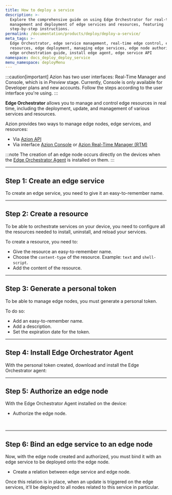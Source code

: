 ```yaml
---
title: How to deploy a service
description: >-
  Explore the comprehensive guide on using Edge Orchestrator for real-time
  management and deployment of edge services and resources, featuring
  step-by-step instructions.
permalink: /documentation/products/deploy/deploy-a-service/
meta_tags: >-
  Edge Orchestrator, edge service management, real-time edge control, edge
  resources, edge deployment, managing edge services, edge node authorization,
  edge orchestration guide, install edge agent, edge service API
namespace: docs_deploy_deploy_service
menu_namespace: deployMenu
---
```



:::caution[important]
Azion has two user interfaces: Real-Time Manager and Console, which is in *Preview* stage. Currently, Console is only available for Developer plans and new accounts. Follow the steps according to the user interface you're using.
:::

**Edge Orchestrator** allows you to manage and control edge resources in real time, including the deployment, update, and management of various services and resources.

Azion provides two ways to manage edge nodes, edge services, and resources: 

- Via [Azion API](https://api.azion.com)
- Via interface [Azion Console](/en/documentation/products/guides/how-to-access-azion-console/) or [Azion Real-Time Manager (RTM)](https://manager.azion.com/)

:::note
The creation of an edge node occurs directly on the devices when the [Edge Orchestrator Agent](/en/documentation/products/guides/deploy/install-orchestrator-agent/) is installed on them.
:::

<LinkButton link="/en/documentation/products/guides/deploy/install-orchestrator-agent/" label="go to install Edge Orchestrator agent" severity="secondary" />

---

## Step 1: Create an edge service

To create an edge service, you need to give it an easy-to-remember name.

<LinkButton link="/en/documentation/products/guides/deploy/create-edge-service/" label="go to how to create an edge service" severity="secondary" target="_blank" />

---

## Step 2: Create a resource 

To be able to orchestrate services on your device, you need to configure all the resources needed to install, uninstall, and reload your services.

To create a resource, you need to: 

- Give the resource an easy-to-remember name.
- Choose the `content-type` of the resource. Example: `text` and `shell-script`.
- Add the content of the resource.

<LinkButton link="/en/documentation/products/guides/deploy/provision-files/" label="go to how to provision files" severity="secondary" target="_blank" />

---

## Step 3: Generate a personal token 

To be able to manage edge nodes, you must generate a personal token.

To do so: 

- Add an easy-to-remember name.
- Add a description.
- Set the expiration date for the token.

<LinkButton link="/en/documentation/products/guides/personal-tokens/" label="go to generate a personal token" severity="secondary" />

---

## Step 4: Install Edge Orchestrator Agent 

With the personal token created, download and install the Edge Orchestrator agent:


<LinkButton link="/en/documentation/products/guides/deploy/install-orchestrator-agent/" label="go to how to install Edge Orchestrator Agent" severity="secondary" target="_blank" />

---

## Step 5: Authorize an edge node

With the Edge Orchestrator Agent installed on the device:

- Authorize the edge node.

<LinkButton link="/en/documentation/products/guides/deploy/authorize-an-edge-node/" label="go to how to authorize an edge node" severity="secondary" target="_blank" />
<br/>
<LinkButton link="/en/documentation/products/deploy/edge-orchestrator/edge-node/" label="go to Edge Node reference documentation" severity="secondary" />

---

## Step 6: Bind an edge service to an edge node

Now, with the edge node created and authorized, you must bind it with an edge service to be deployed onto the edge node.

- Create a relation between edge service and edge node.

<LinkButton link="/en/documentation/products/guides/deploy/bind-service-node/" label="how to bind an edge service to an edge node" severity="secondary" target="_blank" />

Once this relation is in place, when an update is triggered on the edge services, it'll be deployed to all nodes related to this service in particular.
